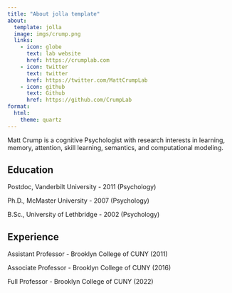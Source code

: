 ```yaml
---
title: "About jolla template"
about:
  template: jolla
  image: imgs/crump.png
  links:
    - icon: globe
      text: lab website
      href: https://crumplab.com
    - icon: twitter
      text: twitter
      href: https://twitter.com/MattCrumpLab
    - icon: github
      text: Github
      href: https://github.com/CrumpLab
format:
  html:
    theme: quartz
---
```


Matt Crump is a cognitive Psychologist with research interests in learning, memory, attention, skill learning, semantics, and computational modeling.

## Education

Postdoc, Vanderbilt University - 2011 (Psychology)

Ph.D., McMaster University - 2007 (Psychology)

B.Sc., University of Lethbridge - 2002 (Psychology)

## Experience

Assistant Professor - Brooklyn College of CUNY (2011)

Associate Professor - Brooklyn College of CUNY (2016)

Full Professor - Brooklyn College of CUNY (2022)
